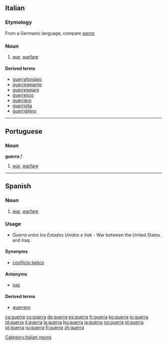 ==Italian==
===Etymology===
From a Germanic language, compare ''[[werra]]''
===Noun===
{{it-noun|guerr|f|a|e}}

# [[war]], [[warfare]]

====Derived terms====
*[[guerrafondaio]]
*[[guerreggiante]]
*[[guerreggiare]]
*[[guerresco]]
*[[guerriero]]
*[[guerriglia]]
*[[guerrigliero]]

[[Category:Italian nouns]]

----

==Portuguese==
===Noun===
'''guerra''' ''f''

# [[war]], [[warfare]]

----

==Spanish==
===Noun===
{{es-noun-f}}

# [[war]], [[warfare]]

===Usage===
* ''Guerra entre los Estados Unidos e Irak'' - War between the United States and Iraq.

====Synonyms====
*[[conflicto bélico]]

====Antonyms====
*[[paz]]

====Derived terms====
*[[guerrero]]

[[ca:guerra]]
[[co:guerra]]
[[de:guerra]]
[[es:guerra]]
[[fr:guerra]]
[[ko:guerra]]
[[io:guerra]]
[[id:guerra]]
[[it:guerra]]
[[la:guerra]]
[[hu:guerra]]
[[ja:guerra]]
[[no:guerra]]
[[pl:guerra]]
[[pt:guerra]]
[[ru:guerra]]
[[fi:guerra]]
[[zh:guerra]]